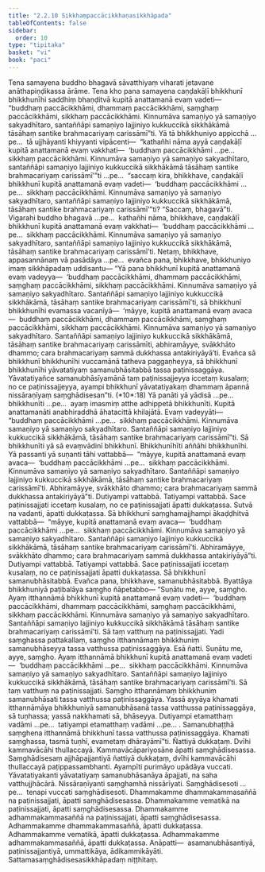 ```yaml
---
title: "2.2.10 Sikkhaṃpaccācikkhaṇasikkhāpada"
tableOfContents: false
sidebar:
  order: 10
type: "tipitaka"
basket: "vi"
book: "paci"
---
```



<DynamicBreadcrumb />

<Division number="709" book="paci" e="ch" v="2" p="303">

<Paragraph number="2323" book="paci">
Tena samayena buddho bhagavā sāvatthiyaṃ viharati jetavane anāthapiṇḍikassa ārāme. Tena kho pana samayena caṇḍakāḷī bhikkhunī bhikkhunīhi saddhiṃ bhaṇḍitvā kupitā anattamanā evaṃ vadeti—  “buddhaṃ paccācikkhāmi, dhammaṃ paccācikkhāmi, saṃghaṃ paccācikkhāmi, sikkhaṃ paccācikkhāmi. Kinnumāva samaṇiyo yā samaṇiyo sakyadhītaro, santaññāpi samaṇiyo lajjiniyo kukkuccikā sikkhākāmā tāsāhaṃ santike brahmacariyaṃ carissāmī”ti.
</Paragraph>

<Paragraph number="2324" book="paci">
Yā tā bhikkhuniyo appicchā …pe…  tā ujjhāyanti khiyyanti vipācenti—  “kathañhi nāma ayyā caṇḍakāḷī kupitā anattamanā evaṃ vakkhati—  ‘buddhaṃ paccācikkhāmi …pe…  sikkhaṃ paccācikkhāmi. Kinnumāva samaṇiyo yā samaṇiyo sakyadhītaro, santaññāpi samaṇiyo lajjiniyo kukkuccikā sikkhākāmā tāsāhaṃ santike brahmacariyaṃ carissāmī’”ti …pe…  “saccaṃ kira, bhikkhave, caṇḍakāḷī bhikkhunī kupitā anattamanā evaṃ vadeti—  ‘buddhaṃ paccācikkhāmi …pe…  sikkhaṃ paccācikkhāmi. Kinnumāva samaṇiyo yā samaṇiyo sakyadhītaro, santaññāpi samaṇiyo lajjiniyo kukkuccikā sikkhākāmā, tāsāhaṃ santike brahmacariyaṃ carissāmī’”ti? “Saccaṃ, bhagavā”ti. Vigarahi buddho bhagavā …pe…  kathañhi nāma, bhikkhave, caṇḍakāḷī bhikkhunī kupitā anattamanā evaṃ vakkhati—  ‘buddhaṃ paccācikkhāmi …pe…  sikkhaṃ paccācikkhāmi. Kinnumāva samaṇiyo yā samaṇiyo sakyadhītaro, santaññāpi samaṇiyo lajjiniyo kukkuccikā sikkhākāmā, tāsāhaṃ santike brahmacariyaṃ carissāmī’ti. Netaṃ, bhikkhave, appasannānaṃ vā pasādāya …pe…  evañca pana, bhikkhave, bhikkhuniyo imaṃ sikkhāpadaṃ uddisantu—
</Paragraph>

</Division>
<Division number="710" book="paci" e="ch" v="2" p="304">

<Paragraph number="2325" book="paci">
<Emphasis>“Yā pana bhikkhunī kupitā anattamanā evaṃ vadeyya—  ‘buddhaṃ paccācikkhāmi, dhammaṃ paccācikkhāmi, saṃghaṃ paccācikkhāmi, sikkhaṃ paccācikkhāmi. Kinnumāva samaṇiyo yā samaṇiyo sakyadhītaro. Santaññāpi samaṇiyo lajjiniyo kukkuccikā sikkhākāmā, tāsāhaṃ santike brahmacariyaṃ carissāmī’ti, sā bhikkhunī bhikkhunīhi evamassa vacanīyā—  ‘māyye, kupitā anattamanā evaṃ avaca—  buddhaṃ paccācikkhāmi, dhammaṃ paccācikkhāmi, saṃghaṃ paccācikkhāmi, sikkhaṃ paccācikkhāmi. Kinnumāva samaṇiyo yā samaṇiyo sakyadhītaro. Santaññāpi samaṇiyo lajjiniyo kukkuccikā sikkhākāmā, tāsāhaṃ santike brahmacariyaṃ carissāmīti, abhiramāyye, svākkhāto dhammo; cara brahmacariyaṃ sammā dukkhassa antakiriyāyā’ti. Evañca sā bhikkhunī bhikkhunīhi vuccamānā tatheva paggaṇheyya, sā bhikkhunī bhikkhunīhi yāvatatiyaṃ samanubhāsitabbā tassa paṭinissaggāya. Yāvatatiyañce samanubhāsīyamānā taṃ paṭinissajjeyya iccetaṃ kusalaṃ; no ce paṭinissajjeyya, ayampi bhikkhunī yāvatatiyakaṃ dhammaṃ āpannā nissāraṇīyaṃ saṃghādisesan”</Emphasis>ti. (*10*:<Emphasis>18</Emphasis>)
</Paragraph>

</Division>
<Division number="711" book="paci" e="ch" v="2" p="304">

<Paragraph number="2326" book="paci">
<Emphasis>Yā panā</Emphasis>ti yā yādisā …pe…  <Emphasis>bhikkhunī</Emphasis>ti …pe…  ayaṃ imasmiṃ atthe adhippetā bhikkhunīti.
</Paragraph>

<Paragraph number="2327" book="paci">
<Emphasis>Kupitā anattamanā</Emphasis>ti anabhiraddhā āhatacittā khilajātā.
</Paragraph>

<Paragraph number="2328" book="paci">
<Emphasis>Evaṃ vadeyyā</Emphasis>ti—  “buddhaṃ paccācikkhāmi …pe…  sikkhaṃ paccācikkhāmi. Kinnumāva samaṇiyo yā samaṇiyo sakyadhītaro. Santaññāpi samaṇiyo lajjiniyo kukkuccikā sikkhākāmā, tāsāhaṃ santike brahmacariyaṃ carissāmī”ti.
</Paragraph>

<Paragraph number="2329" book="paci">
<Emphasis>Sā bhikkhunī</Emphasis>ti yā sā evaṃvādinī bhikkhunī. <Emphasis>Bhikkhunīhī</Emphasis>ti aññāhi bhikkhunīhi.
</Paragraph>

<Paragraph number="2330" book="paci">
Yā passanti yā suṇanti tāhi vattabbā—  “māyye, kupitā anattamanā evaṃ avaca—  ‘buddhaṃ paccācikkhāmi …pe…  sikkhaṃ paccācikkhāmi. Kinnumāva samaṇiyo yā samaṇiyo sakyadhītaro. Santaññāpi samaṇiyo lajjiniyo kukkuccikā sikkhākāmā, tāsāhaṃ santike brahmacariyaṃ carissāmī’ti. Abhiramāyye, svākkhāto dhammo; cara brahmacariyaṃ sammā dukkhassa antakiriyāyā”ti. Dutiyampi vattabbā. Tatiyampi vattabbā. Sace paṭinissajjati iccetaṃ kusalaṃ, no ce paṭinissajjati āpatti dukkaṭassa. Sutvā na vadanti, āpatti dukkaṭassa. Sā bhikkhunī saṃghamajjhampi ākaḍḍhitvā vattabbā—  “māyye, kupitā anattamanā evaṃ avaca—  ‘buddhaṃ paccācikkhāmi …pe…  sikkhaṃ paccācikkhāmi. Kinnumāva samaṇiyo yā samaṇiyo sakyadhītaro. Santaññāpi samaṇiyo lajjiniyo kukkuccikā sikkhākāmā, tāsāhaṃ santike brahmacariyaṃ carissāmī’ti. Abhiramāyye, svākkhāto dhammo; cara brahmacariyaṃ sammā dukkhassa antakiriyāyā”ti. Dutiyampi vattabbā. Tatiyampi vattabbā. Sace paṭinissajjati iccetaṃ kusalaṃ, no ce paṭinissajjati āpatti dukkaṭassa. Sā bhikkhunī samanubhāsitabbā. Evañca pana, bhikkhave, samanubhāsitabbā. Byattāya bhikkhuniyā paṭibalāya saṃgho ñāpetabbo—
</Paragraph>

</Division>
<Division number="712" book="paci" e="ch" v="2" p="305">

<Paragraph number="2331" book="paci">
“Suṇātu me, ayye, saṃgho. Ayaṃ itthannāmā bhikkhunī kupitā anattamanā evaṃ vadeti—  ‘buddhaṃ paccācikkhāmi, dhammaṃ paccācikkhāmi, saṃghaṃ paccācikkhāmi, sikkhaṃ paccācikkhāmi. Kinnumāva samaṇiyo yā samaṇiyo sakyadhītaro. Santaññāpi samaṇiyo lajjiniyo kukkuccikā sikkhākāmā tāsāhaṃ santike brahmacariyaṃ carissāmī’ti. Sā taṃ vatthuṃ na paṭinissajjati. Yadi saṃghassa pattakallaṃ, saṃgho itthannāmaṃ bhikkhuniṃ samanubhāseyya tassa vatthussa paṭinissaggāya. Esā ñatti.
</Paragraph>

<Paragraph number="2332" book="paci">
Suṇātu me, ayye, saṃgho. Ayaṃ itthannāmā bhikkhunī kupitā anattamanā evaṃ vadeti—  ‘buddhaṃ paccācikkhāmi …pe…  sikkhaṃ paccācikkhāmi. Kinnumāva samaṇiyo yā samaṇiyo sakyadhītaro. Santaññāpi samaṇiyo lajjiniyo kukkuccikā sikkhākāmā, tāsāhaṃ santike brahmacariyaṃ carissāmī’ti. Sā taṃ vatthuṃ na paṭinissajjati. Saṃgho itthannāmaṃ bhikkhuniṃ samanubhāsati tassa vatthussa paṭinissaggāya. Yassā ayyāya khamati itthannāmāya bhikkhuniyā samanubhāsanā tassa vatthussa paṭinissaggāya, sā tuṇhassa; yassā nakkhamati sā, bhāseyya.
</Paragraph>

<Paragraph number="2333" book="paci">
Dutiyampi etamatthaṃ vadāmi …pe…  tatiyampi etamatthaṃ vadāmi …pe… .
</Paragraph>

<Paragraph number="2334" book="paci">
Samanubhaṭṭhā saṃghena itthannāmā bhikkhunī tassa vatthussa paṭinissaggāya. Khamati saṃghassa, tasmā tuṇhī, evametaṃ dhārayāmī”ti.
</Paragraph>

<Paragraph number="2335" book="paci">
Ñattiyā dukkaṭaṃ. Dvīhi kammavācāhi thullaccayā. Kammavācāpariyosāne āpatti saṃghādisesassa. Saṃghādisesaṃ ajjhāpajjantiyā ñattiyā dukkaṭaṃ, dvīhi kammavācāhi thullaccayā paṭippassambhanti.
</Paragraph>

<Paragraph number="2336" book="paci">
<Emphasis>Ayampī</Emphasis>ti purimāyo upādāya vuccati.
</Paragraph>

<Paragraph number="2337" book="paci">
<Emphasis>Yāvatatiyakan</Emphasis>ti yāvatatiyaṃ samanubhāsanāya āpajjati, na saha vatthujjhācārā.
</Paragraph>

<Paragraph number="2338" book="paci">
<Emphasis>Nissāraṇīyan</Emphasis>ti saṃghamhā nissārīyati.
</Paragraph>

<Paragraph number="2339" book="paci">
<Emphasis>Saṃghādiseso</Emphasis>ti …pe…  tenapi vuccati saṃghādisesoti.
</Paragraph>

</Division>
<Division number="713" book="paci" e="ch" v="2" p="306">

<Paragraph number="2340" book="paci">
Dhammakamme dhammakammasaññā na paṭinissajjati, āpatti saṃghādisesassa. Dhammakamme vematikā na paṭinissajjati, āpatti saṃghādisesassa. Dhammakamme adhammakammasaññā na paṭinissajjati, āpatti saṃghādisesassa.
</Paragraph>

<Paragraph number="2341" book="paci">
Adhammakamme dhammakammasaññā, āpatti dukkaṭassa. Adhammakamme vematikā, āpatti dukkaṭassa. Adhammakamme adhammakammasaññā, āpatti dukkaṭassa.
</Paragraph>

</Division>
<Division number="714" book="paci" e="ch" v="2" p="306">

<Paragraph number="2342" book="paci">
Anāpatti—  asamanubhāsantiyā, paṭinissajjantiyā, ummattikāya, ādikammikāyāti.

</Paragraph>
</Division>

<Paragraph number="2343" type="center" book="paci">
Sattamasaṃghādisesasikkhāpadaṃ niṭṭhitaṃ.
</Paragraph>